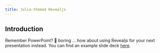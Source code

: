 ```yaml
---
title: Julia-themed Revealjs 
---
```


## Introduction

Remember PowerPoint? 🤨 boring ... how about using Revealjs for your next presentation instead. You can find an example slide deck [here](example.qmd){target="_blank"}.
